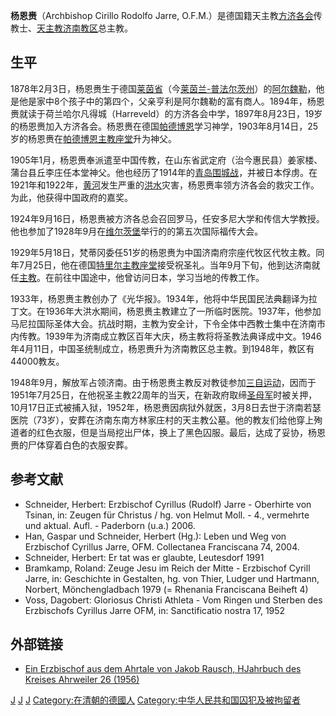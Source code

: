 '''杨恩赉'''（Archbishop Cirillo Rodolfo Jarre, O.F.M.{{bd|1878年|2月3日|1952年|3月8日}}）是德国籍天主教[[方济各会|方济各会]]传教士、[[天主教济南教区|天主教济南教区]]总主教。

==生平==
1878年2月3日，杨恩赉生于德国[[莱茵省|莱茵省]]（今[[莱茵兰-普法尔茨州|莱茵兰-普法尔茨州]]）的[[阿尔魏勒县|阿尔魏勒]]，他是他是家中8个孩子中的第四个，父亲亨利是阿尔魏勒的富有商人。1894年，杨恩赉就读于荷兰哈尔凡得城（Harreveld）的方济各会中学，1897年8月23日，19岁的杨恩赉加入方济各会。杨恩赉在德国[[帕德博恩|帕德博恩]]学习神学，1903年8月14日，25岁的杨恩赉在[[帕德博恩主教座堂|帕德博恩主教座堂]]升为神父。

1905年1月，杨恩赉奉派遣至中国传教，在山东省武定府（治今惠民县）姜家楼、蒲台县丘李庄任本堂神父。他也经历了1914年的[[青島戰役|青岛围城战]]，并被日本俘虏。在1921年和1922年，[[黄河|黄河]]发生严重的[[洪水|洪水]]灾害，杨恩赉率领方济各会的救灾工作。为此，他获得中国政府的嘉奖。

1924年9月16日，杨恩赉被方济各总会召回罗马，任安多尼大学和传信大学教授。他也参加了1928年9月在[[维尔茨堡|维尔茨堡]]举行的的第五次国际福传大会。

1929年5月18日，梵蒂冈委任51岁的杨恩赉为中国济南府宗座代牧区代牧主教。同年7月25日，他在德国[[特里尔主教座堂|特里尔主教座堂]]接受祝圣礼。当年9月下旬，他到达济南就任[[主教|主教]]。在前往中国途中，他曾访问日本，学习当地的传教工作。

1933年，杨恩赉主教创办了《光华报》。1934年，他将中华民国民法典翻译为拉丁文。在1936年大洪水期间，杨恩赉主教建立了一所临时医院。1937年，他参加马尼拉国际圣体大会。抗战时期，主教为安全计，下令全体中西教士集中在济南市内传教。1939年为济南成立教区百年大庆，杨主教将将圣教法典译成中文。1946年4月11日，中国圣统制成立，杨恩赉升为济南教区总主教。到1948年，教区有44000教友。

1948年9月，解放军占领济南。由于杨恩赉主教反对教徒参加[[三自运动|三自运动]]，因而于1951年7月25日，在他祝圣主教22周年的当天，在新政府取缔[[圣母军|圣母军]]时被关押，10月17日正式被捕入狱，1952年，杨恩赉因病狱外就医，3月8日去世于济南若瑟医院（73岁），安葬在济南东南方林家庄村的天主教公墓。他的教友们给他穿上殉道者的红色衣服，但是当局挖出尸体，换上了黑色囚服。最后，达成了妥协，杨恩赉的尸体穿着白色的衣服安葬。

== 参考文献 ==
* Schneider, Herbert: Erzbischof Cyrillus (Rudolf) Jarre - Oberhirte von Tsinan, in: Zeugen für Christus / hg. von Helmut Moll. - 4., vermehrte und aktual. Aufl. - Paderborn (u.a.) 2006.
* Han, Gaspar und Schneider, Herbert (Hg.): Leben und Weg von Erzbischof Cyrillus Jarre, OFM. Collectanea Franciscana 74, 2004.
* Schneider, Herbert: Er tat was er glaubte, Leutesdorf 1991
* Bramkamp, Roland: Zeuge Jesu im Reich der Mitte - Erzbischof Cyrill Jarre, in: Geschichte in Gestalten, hg. von Thier, Ludger und Hartmann, Norbert, Mönchengladbach 1979 (= Rhenania Franciscana Beiheft 4)
* Voss, Dagobert: Gloriosus Christi Athleta - Vom Ringen und Sterben des Erzbischofs Cyrillus Jarre OFM, in: Sanctificatio nostra 17, 1952
<references/>

== 外部链接 ==
* [http://www.kreis-ahrweiler.de/kvar/VT/hjb1956/hjb1956.26.htm Ein Erzbischof aus dem Ahrtale von Jakob Rausch, HJahrbuch des Kreises Ahrweiler 26 (1956)] {{Wayback|url=http://www.kreis-ahrweiler.de/kvar/VT/hjb1956/hjb1956.26.htm |date=20200807125009 }}

[[Category:德国天主教传教士|J]]
[[Category:在华天主教传教士|J]]
[[Category:萊因蘭-普法爾茲人|J]]
[[Category:在清朝的德國人|Category:在清朝的德國人]]
[[Category:中华人民共和国囚犯及被拘留者|Category:中华人民共和国囚犯及被拘留者]]